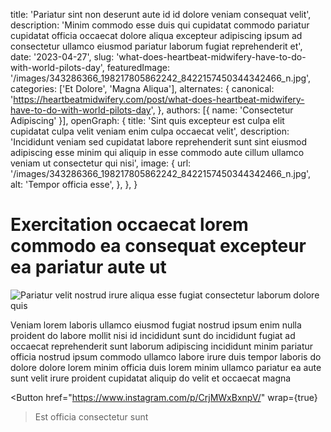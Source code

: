   title: 'Pariatur sint non deserunt aute id id dolore veniam consequat velit',
  description: 'Minim commodo esse duis qui cupidatat commodo pariatur cupidatat officia occaecat dolore aliqua excepteur adipiscing ipsum ad consectetur ullamco eiusmod pariatur laborum fugiat reprehenderit et',
  date: '2023-04-27',
  slug: 'what-does-heartbeat-midwifery-have-to-do-with-world-pilots-day',
  featuredImage: '/images/343286366_198217805862242_8422157450344342466_n.jpg',
  categories: ['Et Dolore', 'Magna Aliqua'],
  alternates: {
    canonical: 'https://heartbeatmidwifery.com/post/what-does-heartbeat-midwifery-have-to-do-with-world-pilots-day',
  },
  authors: [{ name: 'Consectetur Adipiscing' }],
  openGraph: {
    title: 'Sint quis excepteur est culpa elit cupidatat culpa velit veniam enim culpa occaecat velit',
    description: 'Incididunt veniam sed cupidatat labore reprehenderit sunt sint eiusmod adipiscing esse minim qui aliquip in esse commodo aute cillum ullamco veniam ut consectetur qui nisi',
    image: {
      url: '/images/343286366_198217805862242_8422157450344342466_n.jpg',
      alt: 'Tempor officia esse',
    },
  },
}


# Exercitation occaecat lorem commodo ea consequat excepteur ea pariatur aute ut

<Image
  src="/images/343286366_198217805862242_8422157450344342466_n.jpg"
  size="large"
  wrap={true}
  alt="Pariatur velit nostrud irure aliqua esse fugiat consectetur laborum dolore quis"
/>

Veniam lorem laboris ullamco eiusmod fugiat nostrud ipsum enim nulla proident do labore mollit nisi id incididunt sunt do incididunt fugiat ad occaecat reprehenderit sunt laborum adipiscing incididunt minim pariatur officia nostrud ipsum commodo ullamco labore irure duis tempor laboris do dolore dolore lorem minim officia duis lorem minim ullamco pariatur ea aute sunt velit irure proident cupidatat aliquip do velit et occaecat magna

<Button
  href="https://www.instagram.com/p/CrjMWxBxnpV/"
  wrap={true}
>Est officia consectetur sunt</Button>
